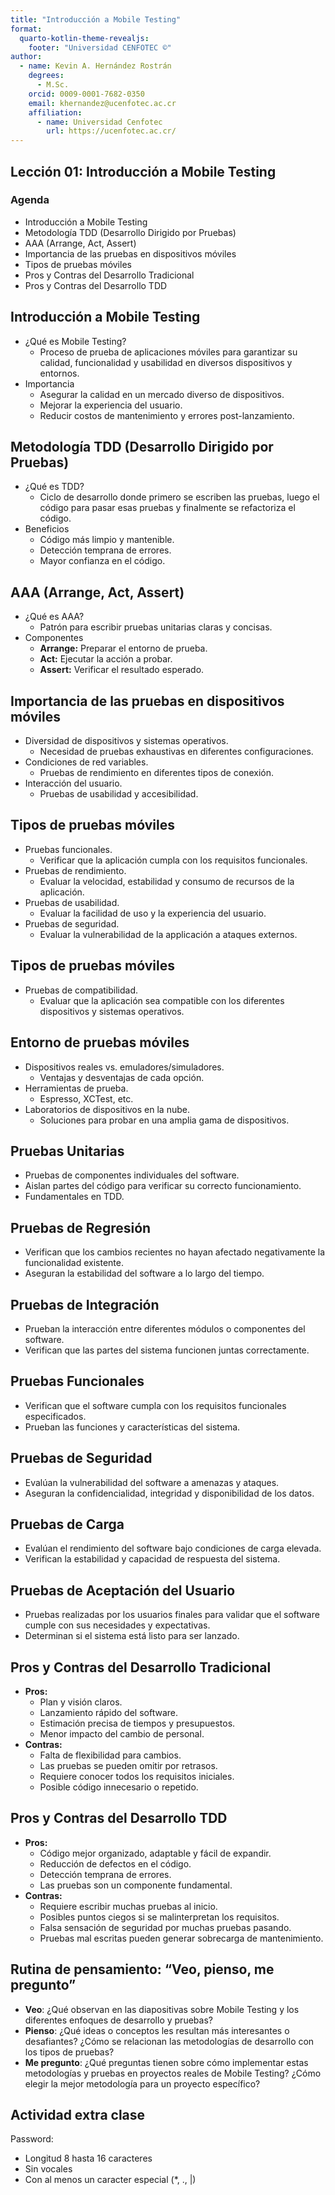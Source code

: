 ```yaml
---
title: "Introducción a Mobile Testing"
format:
  quarto-kotlin-theme-revealjs:
    footer: "Universidad CENFOTEC ©"
author:
  - name: Kevin A. Hernández Rostrán
    degrees:
      - M.Sc.
    orcid: 0009-0001-7682-0350
    email: khernandez@ucenfotec.ac.cr
    affiliation:
      - name: Universidad Cenfotec
        url: https://ucenfotec.ac.cr/
---
```


## Lección 01: Introducción a Mobile Testing

### Agenda

*   Introducción a Mobile Testing
*   Metodología TDD (Desarrollo Dirigido por Pruebas)
*   AAA (Arrange, Act, Assert)
*   Importancia de las pruebas en dispositivos móviles
*   Tipos de pruebas móviles
*   Pros y Contras del Desarrollo Tradicional
*   Pros y Contras del Desarrollo TDD

## Introducción a Mobile Testing

*   ¿Qué es Mobile Testing?
    *   Proceso de prueba de aplicaciones móviles para garantizar su calidad, funcionalidad y usabilidad en diversos dispositivos y entornos.
*   Importancia
    *   Asegurar la calidad en un mercado diverso de dispositivos.
    *   Mejorar la experiencia del usuario.
    *   Reducir costos de mantenimiento y errores post-lanzamiento.

## Metodología TDD (Desarrollo Dirigido por Pruebas)

*   ¿Qué es TDD?
    *   Ciclo de desarrollo donde primero se escriben las pruebas, luego el código para pasar esas pruebas y finalmente se refactoriza el código.
*   Beneficios
    *   Código más limpio y mantenible.
    *   Detección temprana de errores.
    *   Mayor confianza en el código.

## AAA (Arrange, Act, Assert)

*   ¿Qué es AAA?
    *   Patrón para escribir pruebas unitarias claras y concisas.
*   Componentes
    *   **Arrange:** Preparar el entorno de prueba.
    *   **Act:** Ejecutar la acción a probar.
    *   **Assert:** Verificar el resultado esperado.

## Importancia de las pruebas en dispositivos móviles

*   Diversidad de dispositivos y sistemas operativos.
    *   Necesidad de pruebas exhaustivas en diferentes configuraciones.
*   Condiciones de red variables.
    *   Pruebas de rendimiento en diferentes tipos de conexión.
*   Interacción del usuario.
    *   Pruebas de usabilidad y accesibilidad.

## Tipos de pruebas móviles

*   Pruebas funcionales.
    *   Verificar que la aplicación cumpla con los requisitos funcionales.
*   Pruebas de rendimiento.
    *   Evaluar la velocidad, estabilidad y consumo de recursos de la aplicación.
*   Pruebas de usabilidad.
    *   Evaluar la facilidad de uso y la experiencia del usuario.
*   Pruebas de seguridad.
    *   Evaluar la vulnerabilidad de la applicación a ataques externos.

## Tipos de pruebas móviles

*   Pruebas de compatibilidad.
    *   Evaluar que la aplicación sea compatible con los diferentes dispositivos y sistemas operativos.

## Entorno de pruebas móviles

*   Dispositivos reales vs. emuladores/simuladores.
    *   Ventajas y desventajas de cada opción.
*   Herramientas de prueba.
    *   Espresso, XCTest, etc.
*   Laboratorios de dispositivos en la nube.
    *   Soluciones para probar en una amplia gama de dispositivos.


## Pruebas Unitarias

*   Pruebas de componentes individuales del software.
*   Aislan partes del código para verificar su correcto funcionamiento.
*   Fundamentales en TDD.

## Pruebas de Regresión

*   Verifican que los cambios recientes no hayan afectado negativamente la funcionalidad existente.
*   Aseguran la estabilidad del software a lo largo del tiempo.

## Pruebas de Integración

*   Prueban la interacción entre diferentes módulos o componentes del software.
*   Verifican que las partes del sistema funcionen juntas correctamente.

## Pruebas Funcionales

*   Verifican que el software cumpla con los requisitos funcionales especificados.
*   Prueban las funciones y características del sistema.

## Pruebas de Seguridad

*   Evalúan la vulnerabilidad del software a amenazas y ataques.
*   Aseguran la confidencialidad, integridad y disponibilidad de los datos.

## Pruebas de Carga

*   Evalúan el rendimiento del software bajo condiciones de carga elevada.
*   Verifican la estabilidad y capacidad de respuesta del sistema.

## Pruebas de Aceptación del Usuario

*   Pruebas realizadas por los usuarios finales para validar que el software cumple con sus necesidades y expectativas.
*   Determinan si el sistema está listo para ser lanzado.

## Pros y Contras del Desarrollo Tradicional

*   **Pros:**
    *   Plan y visión claros.
    *   Lanzamiento rápido del software.
    *   Estimación precisa de tiempos y presupuestos.
    *   Menor impacto del cambio de personal.
*   **Contras:**
    *   Falta de flexibilidad para cambios.
    *   Las pruebas se pueden omitir por retrasos.
    *   Requiere conocer todos los requisitos iniciales.
    *   Posible código innecesario o repetido.

## Pros y Contras del Desarrollo TDD

*   **Pros:**
    *   Código mejor organizado, adaptable y fácil de expandir.
    *   Reducción de defectos en el código.
    *   Detección temprana de errores.
    *   Las pruebas son un componente fundamental.
*   **Contras:**
    *   Requiere escribir muchas pruebas al inicio.
    *   Posibles puntos ciegos si se malinterpretan los requisitos.
    *   Falsa sensación de seguridad por muchas pruebas pasando.
    *   Pruebas mal escritas pueden generar sobrecarga de mantenimiento.

## Rutina de pensamiento: "Veo, pienso, me pregunto"

*   **Veo**: ¿Qué observan en las diapositivas sobre Mobile Testing y los diferentes enfoques de desarrollo y pruebas?
*   **Pienso**: ¿Qué ideas o conceptos les resultan más interesantes o desafiantes? ¿Cómo se relacionan las metodologías de desarrollo con los tipos de pruebas?
*   **Me pregunto**: ¿Qué preguntas tienen sobre cómo implementar estas metodologías y pruebas en proyectos reales de Mobile Testing? ¿Cómo elegir la mejor metodología para un proyecto específico?

## Actividad extra clase

Password:

- Longitud 8 hasta 16 caracteres
- Sin vocales
- Con al menos un caracter especial (*, ., |)
